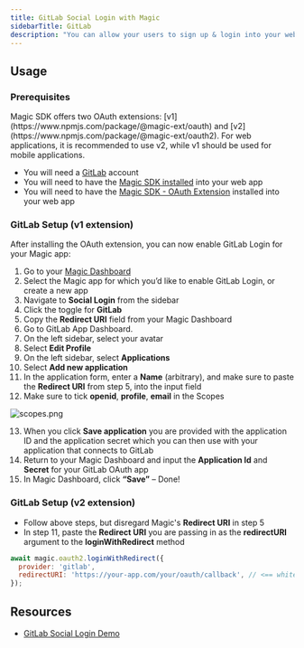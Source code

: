 ```yaml
---
title: GitLab Social Login with Magic
sidebarTitle: GitLab
description: "You can allow your users to sign up & login into your web application with their GitLab account."
---
```



## Usage

### Prerequisites

<Note>
Magic SDK offers two OAuth extensions: [v1](https://www.npmjs.com/package/@magic-ext/oauth) and [v2](https://www.npmjs.com/package/@magic-ext/oauth2). For web applications, it is recommended to use v2, while v1 should be used for mobile applications.
</Note>

* You will need a [GitLab](https://gitlab.com/) account
* You will need to have the [Magic SDK installed](/embedded-wallet/api/overview) into your web app
* You will need to have the [Magic SDK - OAuth Extension](/embedded-wallet/authentication/login/oauth/oauth-implementation) installed into your web app

### GitLab Setup (v1 extension)

After installing the OAuth extension, you can now enable GitLab Login for your Magic app:

1.  Go to your [Magic Dashboard](https://dashboard.magic.link/login)
2.  Select the Magic app for which you’d like to enable GitLab Login, or create a new app
3.  Navigate to **Social Login** from the sidebar
4.  Click the toggle for **GitLab**
5.  Copy the **Redirect URI** field from your Magic Dashboard
6.  Go to GitLab App Dashboard.
7.  On the left sidebar, select your avatar
8.  Select **Edit Profile**
9.  On the left sidebar, select **Applications**
10. Select **Add new application**
11. In the application form, enter a **Name** (arbitrary), and make sure to paste the **Redirect URI** from step 5, into the input field
12. Make sure to tick **openid**, **profile**, **email** in the Scopes
<Frame>
  <img src="/images/scopes.webp" alt="scopes.png"/>
</Frame>


13. When you click **Save application** you are provided with the application ID and the application secret which you can then use with your application that connects to GitLab
14. Return to your Magic Dashboard and input the **Application Id** and **Secret** for your GitLab OAuth app
15. In Magic Dashboard, click **“Save”** – Done!

### GitLab Setup (v2 extension)

* Follow above steps, but disregard Magic's **Redirect URI** in step 5
* In step 11, paste the **Redirect URI** you are passing in as the **redirectURI** argument to the **loginWithRedirect** method

```javascript JavaScript icon="square-js"
await magic.oauth2.loginWithRedirect({
  provider: 'gitlab',
  redirectURI: 'https://your-app.com/your/oauth/callback', // <== whitelist this with Gitlab
});
```

## Resources

* [GitLab Social Login Demo](https://magic-oauth-v2-dun.vercel.app/)

